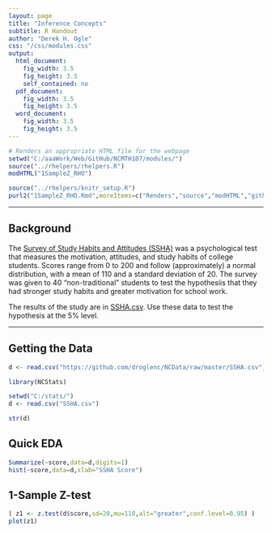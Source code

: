 ```yaml
---
layout: page
title: "Inference Concepts"
subtitle: R Handout
author: "Derek H. Ogle"
css: "/css/modules.css"
output:
  html_document:
    fig_width: 3.5
    fig_height: 3.5
    self_contained: no
  pdf_document:
    fig_width: 3.5
    fig_height: 3.5
  word_document:
    fig_width: 3.5
    fig_height: 3.5
---
```


```r
# Renders an appropriate HTML file for the webpage
setwd("C:/aaaWork/Web/GitHub/NCMTH107/modules/")
source("../rhelpers/rhelpers.R")
modHTML("1SampleZ_RHO")
```
```r
source("../rhelpers/knitr_setup.R")
purl2("1SampleZ_RHO.Rmd",moreItems=c("Renders","source","modHTML","github.com","NCMTH107"))
```

----

## Background
The [Survey of Study Habits and Attitudes (SSHA)](http://www.jstor.org/stable/1434291?seq=1#page_scan_tab_contents) was a psychological test that measures the motivation, attitudes, and study habits of college students. Scores range from 0 to 200 and follow (approximately) a normal distribution, with a mean of 110 and a standard deviation of 20.  The survey was given to 40 "non-traditional" students to test the hypothesiis that they had stronger study habits and greater motivation for school work.

The results of the study are in [SSHA.csv](https://github.com/droglenc/NCData/raw/master/SSHA.csv).  Use these data to test the hypothesis at the 5% level.

----

## Getting the Data
```r
d <- read.csv("https://github.com/droglenc/NCData/raw/master/SSHA.csv")
```
```r
library(NCStats)
```
```r
setwd("C:/stats/")
d <- read.csv("SSHA.csv")
```
```r
str(d)
```

## Quick EDA
```r
Summarize(~score,data=d,digits=1)
hist(~score,data=d,xlab="SSHA Score")
```

## 1-Sample Z-test
```r
( z1 <- z.test(d$score,sd=20,mu=110,alt="greater",conf.level=0.95) )
plot(z1)
```
